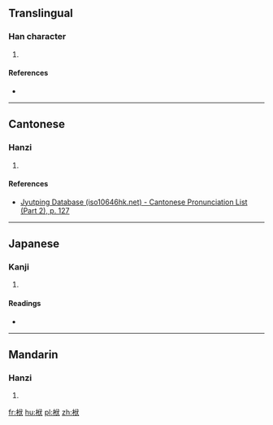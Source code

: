 ==Translingual==

===Han character===
{{Han char|rn=75|rad=木|as=06|sn=10|four=|canj=DOIK|ids=⿰木伏}}

# {{defn|Han|sort=木06}}

====References====
* {{Han ref|kx=0524.140|dkj=14752|dj=0913.020|hdz=21200.080|uh=683F|ud=26687}}

----

==Cantonese==

===Hanzi===
{{yue-hanzi|jyut=[[fuk6]]|y=fuk6}}

# {{defn|lang=yue|sort=木06}}

====References====
* [http://www.iso10646hk.net/jp/document/download.jsp Jyutping Database (iso10646hk.net) - Cantonese Pronunciation List (Part 2), p. 127]

----

==Japanese==

===Kanji===
{{ja-kanji|grade=|rs=木06}}

# {{defn|lang=ja|sort=木06}}

====Readings====
* {{ja-readings|on=[[ふく]] (fuku), [[ぶく]] (buku)|kun=[[はり]] (hari), [[のせる]] (noseru)}}

----

==Mandarin==

===Hanzi===
{{cmn-hanzi|pin=[[fú]] ([[fu2]])|wg=fu<sup>2</sup>}}

# {{defn|lang=cmn|sort=木06}}

[[fr:栿]]
[[hu:栿]]
[[pl:栿]]
[[zh:栿]]